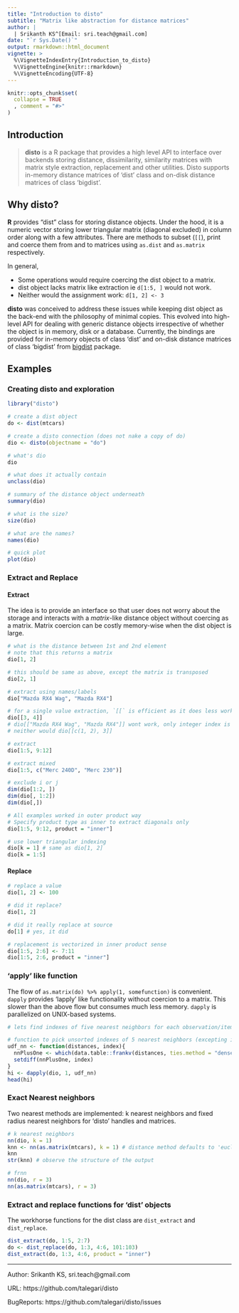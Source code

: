 ```yaml
---
title: "Introduction to disto"
subtitle: "Matrix like abstraction for distance matrices"
author: |
  | Srikanth KS^[Email: sri.teach@gmail.com]
date: "`r Sys.Date()`"
output: rmarkdown::html_document
vignette: >
  %\VignetteIndexEntry{Introduction_to_disto}
  %\VignetteEngine{knitr::rmarkdown}
  %\VignetteEncoding{UTF-8}
---
```


```r
knitr::opts_chunk$set(
  collapse = TRUE
  , comment = "#>"
)
```

## Introduction

> **disto**  is a R package that provides a high level API to interface over backends storing distance, dissimilarity, similarity matrices with matrix style extraction, replacement and other utilities. Disto supports in-memory distance matrices of 'dist' class and on-disk distance matrices of class 'bigdist'.

## Why disto?

**R** provides "dist" class for storing distance objects. Under the hood, it is a numeric vector storing lower triangular matrix (diagonal excluded) in column order along with a few attributes. There are methods to subset (`[[`), print and coerce them from and to matrices using `as.dist` and `as.matrix` respectively.

In general,

- Some operations would require coercing the dist object to a matrix.
- dist object lacks matrix like extraction ie `d[1:5, ]` would not work.
- Neither would the assignment work: `d[1, 2] <- 3`

**disto** was conceived to address these issues while keeping dist object as the back-end with the philosophy of minimal copies. This evolved into high-level API for dealing with generic distance objects irrespective of whether the object is in memory, disk or a database. Currently, the bindings are provided for in-memory objects of class 'dist' and on-disk distance matrices of class 'bigdist' from [bigdist](https://github.com/talegari/bigdist) package.

## Examples

### Creating disto and exploration

```r
library("disto")

# create a dist object
do <- dist(mtcars)

# create a disto connection (does not nake a copy of do)
dio <- disto(objectname = "do")

# what's dio
dio

# what does it actually contain
unclass(dio)

# summary of the distance object underneath
summary(dio)

# what is the size?
size(dio)

# what are the names?
names(dio)

# quick plot
plot(dio)
```

### Extract and Replace

#### Extract

The idea is to provide an interface so that user does not worry about the storage and interacts with a *matrix*-like distance object without coercing as a matrix. Matrix coercion can be costly memory-wise when the dist object is large.

```r
# what is the distance between 1st and 2nd element
# note that this returns a matrix
dio[1, 2]

# this should be same as above, except the matrix is transposed
dio[2, 1]

# extract using names/labels
dio["Mazda RX4 Wag", "Mazda RX4"]

# for a single value extraction, `[[` is efficient as it does less work
dio[[3, 4]] 
# dio[["Mazda RX4 Wag", "Mazda RX4"]] wont work, only integer index is supported in `[[`
# neither would dio[[c(1, 2), 3]]

# extract
dio[1:5, 9:12]

# extract mixed
dio[1:5, c("Merc 240D", "Merc 230")]

# exclude i or j
dim(dio[1:2, ])
dim(dio[, 1:2])
dim(dio[,])

# All examples worked in outer product way
# Specify product type as inner to extract diagonals only
dio[1:5, 9:12, product = "inner"]

# use lower triangular indexing
dio[k = 1] # same as dio[1, 2]
dio[k = 1:5]
```

#### Replace

```r
# replace a value
dio[1, 2] <- 100

# did it replace?
dio[1, 2]

# did it really replace at source
do[1] # yes, it did

# replacement is vectorized in inner product sense
dio[1:5, 2:6] <- 7:11
dio[1:5, 2:6, product = "inner"]
```

### 'apply' like function

The flow of `as.matrix(do) %>% apply(1, somefunction)` is convenient. `dapply` provides 'lapply' like functionality without coercion to a matrix. This slower than the above flow but consumes much less memory. `dapply` is parallelized on UNIX-based systems.

```r
# lets find indexes of five nearest neighbors for each observation/item

# function to pick unsorted indexes of 5 nearest neighbors (excepting itself)
udf_nn <- function(distances, index){
  nnPlusOne <- which(data.table::frankv(distances, ties.method = "dense") <= 6)
  setdiff(nnPlusOne, index)
}
hi <- dapply(dio, 1, udf_nn)
head(hi)
```

### Exact Nearest neighbors

Two nearest methods are implemented: k nearest neighbors and fixed radius nearest neighbors for 'disto' handles and matrices.

```r
# k nearest neighbors
nn(dio, k = 1)
knn <- nn(as.matrix(mtcars), k = 1) # distance method defaults to 'euclidean'
knn
str(knn) # observe the structure of the output

# frnn
nn(dio, r = 3)
nn(as.matrix(mtcars), r = 3)
```

### Extract and replace functions for 'dist' objects

The workhorse functions for the dist class are `dist_extract` and `dist_replace`.

```r
dist_extract(do, 1:5, 2:7)
do <- dist_replace(do, 1:3, 4:6, 101:103)
dist_extract(do, 1:3, 4:6, product = "inner")
```

----

Author: Srikanth KS, sri.teach@gmail.com

URL: https://github.com/talegari/disto

BugReports: https://github.com/talegari/disto/issues
